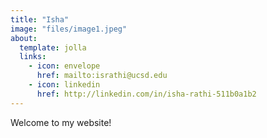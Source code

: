 ```yaml
---
title: "Isha"
image: "files/image1.jpeg"
about:
  template: jolla
  links:
    - icon: envelope
      href: mailto:israthi@ucsd.edu
    - icon: linkedin
      href: http://linkedin.com/in/isha-rathi-511b0a1b2
---
```


Welcome to my website!
